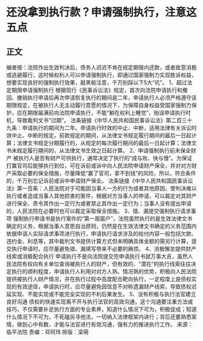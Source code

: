 # 还没拿到执行款？申请强制执行，注意这五点
## 正文
 编者按：法院作出生效判决后，债务人迟迟不肯在规定期限内还款，或者故意消极或逃避履行，这时候权利人可以申请强制执行，即通过国家强制力实现胜诉权益，想要实现良好的强制执行效果，敲黑板注意，千万别踩以下5大“坑”。  1、超过法定期限申请强制执行 根据现行《民事诉讼法》规定，首次向法院申请执行和撤回、撤销执行申请后再次申请恢复执行的期间是二年，申请执行人必须严格遵守该期限规定，在被执行人无主动履行意愿的情况下，为保障自身权益受国家强制力保护，应在期限届满前向法院申请执行，不能“躺在权利上睡觉”，贻误申请执行时机，导致裁判文书“过期”。 法条链接《中华人民共和国民事诉讼法》第二百三十九条：申请执行的期间为二年。申请执行时效的中止、中断，适用法律有关诉讼时效中止、中断的规定。前款规定的期间，从法律文书规定履行期间的最后一日起计算；法律文书规定分期履行的，从规定的每次履行期间的最后一日起计算；法律文书未规定履行期间的，从法律文书生效之日起计算。 2、申请强制执行前未保全财产 被执行人是否有财产可供执行，通常决定了执行的“成与败、快与慢”。为保证打赢官司后能够执行到位，可在诉前或诉中向人民法院申请财产保全，并对对方财产采取必要的保全措施，尽量降低“赢了官司，拿不到钱”的风险，所以，符合条件的，千万别忘记诉前或诉中申请财产保全。 法条链接《中华人民共和国民事诉讼法》第一百条：人民法院对于可能因当事人一方的行为或者其他原因，使判决难以执行或者造成当事人其他损害的案件，根据对方当事人的申请，可以裁定对其财产进行保全、责令其作出一定行为或者禁止其作出一定行为；当事人没有提出申请的，人民法院在必要时也可以裁定采取保全措施。 3、错、漏提交强制执行请求事项 强制执行申请书是执行案件的“第一扇窗户”，法院虽然执行的是生效法律文书确定的义务，根据当事人意思自治原则，仍然是在生效法律文书确定的义务范围内依据申请人实际请求事项进行执行，申请执行请求涉及的给付内容一般包括欠款、违约金、利息等，其中裁判文书提供计算方式但未明确具体金额的需另行计算，提交执行申请时，应尽量避免错、漏填写带来不必要的麻烦。 4、消极懈怠提供财产线索或消极配合执行 申请执行不是向法院提交完申请执行书就万事大吉，虽然人民法院有权向有关单位查询被执行人的财产，但有效的、“潜在”的执行线索往往决定执行的顺利程度，申请执行人利用对对方人熟、情况熟的优势，积极向人民法院提供被执行人财产情况，并在执行过程中高度配合靶向执行，一定程度上是债权实现的有效途径，申请执行时，应尽量避免因信息不对称遗漏财产线索，导致债权迟延实现、不能实现或不能完全实现的不利后果发生。 5、没有积极与执行法官建立良好沟通 债权的快速实现离不开与执行法官的高效沟通，这个沟通要注重方法或技巧，不仅需要补足执行方面的专业素养，知道什么情况下可为，积极促成；知道什么情况下不可为，不死磕另寻他法，一切纳入法律框架内进行；背后还要熟悉案情，做到心中有数，才能与法官进行有效沟通，强有力的推进执行工作。  来源：临平法院 责编：邓珂玮 排版：梁萌 